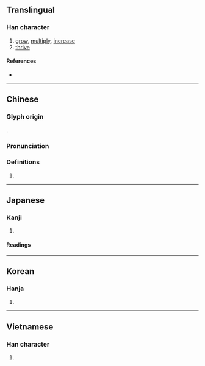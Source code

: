 {{character info/new}}
==Translingual==

===Han character===
{{Han char|rn=85|rad=水|as=09|sn=12|four=38132|canj=ETVI|ids=⿰氵兹}}

# [[grow]], [[multiply]], [[increase]]
# [[thrive]]

====References====
* {{Han ref|kx=0642.150|dkj=17919|dj=1049.190|hdz=31686.060|uh=6ECB|ud=28363|bh=B4FE|bd=46334}}

----

==Chinese==
{{zh-forms}}

===Glyph origin===
{{Han etym}}
{{Han compound|水|玆|ls=psc|c1=s|c2=p|no_och2=1}}.

===Pronunciation===
{{zh-pron
|m=zī
|c=zi1
|h=pfs=
|md=
|mn=qz:chir/tw,xm,zz:chu
|w=
|mc=y
|oc=y
|cat=v
}}

===Definitions===
{{zh-hanzi}}

# {{rfdef|lang=zh}}

----

==Japanese==

===Kanji===
{{ja-kanji|grade=c|rs=水09}}

# {{defn|lang=ja|sort=水09}}

====Readings====
{{ja-readings
|goon=し
|kanon=し
|kanyoon=じ
|kun=しげ-る, ま-す, ますます
}}

----

==Korean==

===Hanja===
{{ko-hanja|hangeul=자|eumhun=|rv=ja|mr=cha|y=ca}}

# {{defn|lang=ko|sort=水09}}

----

==Vietnamese==

===Han character===
{{vi-hantu|tư|rs=水09}}

# {{defn|lang=vi}}